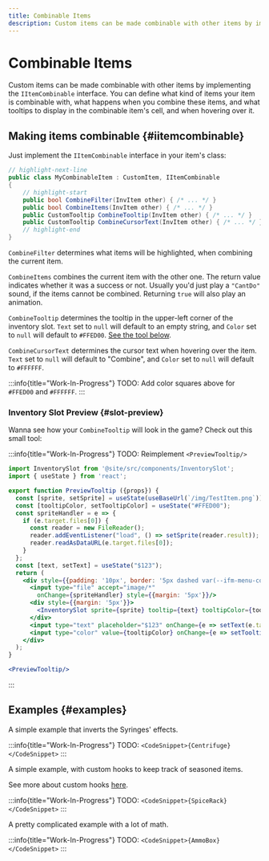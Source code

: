 ```yaml
---
title: Combinable Items
description: Custom items can be made combinable with other items by implementing the IItemCombinable interface. You can define what kind of items your item is combinable with, what happens when you combine these items, and what tooltips to display in the combinable item's cell, and when hovering over it.
---
```


# Combinable Items

Custom items can be made combinable with other items by implementing the `IItemCombinable` interface. You can define what kind of items your item is combinable with, what happens when you combine these items, and what tooltips to display in the combinable item's cell, and when hovering over it.

## Making items combinable {#iitemcombinable}

Just implement the `IItemCombinable` interface in your item's class:

```csharp title="/MyAwesomeProject/MyCombinableItem.cs"
// highlight-next-line
public class MyCombinableItem : CustomItem, IItemCombinable
{
    // highlight-start
    public bool CombineFilter(InvItem other) { /* ... */ }
    public bool CombineItems(InvItem other) { /* ... */ }
    public CustomTooltip CombineTooltip(InvItem other) { /* ... */ }
    public CustomTooltip CombineCursorText(InvItem other) { /* ... */ }
    // highlight-end
}
```

`CombineFilter` determines what items will be highlighted, when combining the current item.

`CombineItems` combines the current item with the other one. The return value indicates whether it was a success or not. Usually you'd just play a `"CantDo"` sound, if the items cannot be combined. Returning `true` will also play an animation.

`CombineTooltip` determines the tooltip in the upper-left corner of the inventory slot. `Text` set to `null` will default to an empty string, and `Color` set to `null` will default to `#FFED00`. [See the tool below](#slot-preview).

`CombineCursorText` determines the cursor text when hovering over the item. `Text` set to `null` will default to "Combine", and `Color` set to `null` will default to `#FFFFFF`.

:::info{title="Work-In-Progress"}
TODO: Add color squares above for `#FFED00` and `#FFFFFF`.
:::

### Inventory Slot Preview {#slot-preview}

Wanna see how your `CombineTooltip` will look in the game? Check out this small tool:

:::info{title="Work-In-Progress"}
TODO: Reimplement `<PreviewTooltip/>`
```jsx
import InventorySlot from '@site/src/components/InventorySlot';
import { useState } from 'react';

export function PreviewTooltip ({props}) {
  const [sprite, setSprite] = useState(useBaseUrl(`/img/TestItem.png`));
  const [tooltipColor, setTooltipColor] = useState("#FFED00");
  const spriteHandler = e => {
    if (e.target.files[0]) {
      const reader = new FileReader();
      reader.addEventListener("load", () => setSprite(reader.result));
      reader.readAsDataURL(e.target.files[0]);
    }
  };
  const [text, setText] = useState("$123");
  return (
    <div style={{padding: '10px', border: '5px dashed var(--ifm-menu-color-background-hover)', width: 'max-content'}}>
      <input type="file" accept="image/*"
        onChange={spriteHandler} style={{margin: '5px'}}/>
      <div style={{margin: '5px'}}>
        <InventorySlot sprite={sprite} tooltip={text} tooltipColor={tooltipColor}/>
      </div>
      <input type="text" placeholder="$123" onChange={e => setText(e.target.value)} style={{fontSize: '22px', margin: '5px'}}/>
      <input type="color" value={tooltipColor} onChange={e => setTooltipColor(e.target.value)}/>
    </div>
  );
}

<PreviewTooltip/>
```
:::

## Examples {#examples}

<Tabs>
<TabItem value="Centrifuge">

A simple example that inverts the Syringes' effects.

:::info{title="Work-In-Progress"}
TODO: `<CodeSnippet>{Centrifuge}</CodeSnippet>`
:::

</TabItem>
<TabItem value="Spice Rack">

A simple example, with custom hooks to keep track of seasoned items.

See more about custom hooks [here](../advanced/hooks).

:::info{title="Work-In-Progress"}
TODO: `<CodeSnippet>{SpiceRack}</CodeSnippet>`
:::

</TabItem>
<TabItem value="Ammo Box">

A pretty complicated example with a lot of math.

:::info{title="Work-In-Progress"}
TODO: `<CodeSnippet>{AmmoBox}</CodeSnippet>`
:::

</TabItem>
</Tabs>
